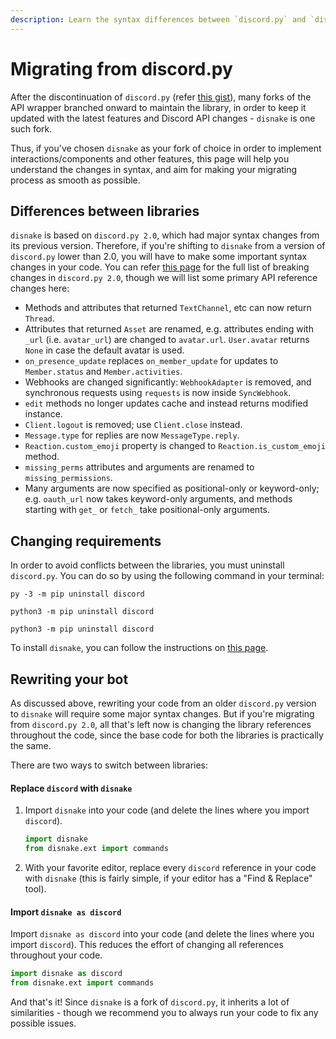 ```yaml
---
description: Learn the syntax differences between `discord.py` and `disnake`, along with various methods to migrate.
---
```


# Migrating from discord.py

After the discontinuation of `discord.py` (refer
[this gist](https://gist.github.com/Rapptz/4a2f62751b9600a31a0d3c78100287f1)), many forks of the API wrapper branched
onward to maintain the library, in order to keep it updated with the latest features and Discord API changes - `disnake`
is one such fork.

Thus, if you've chosen `disnake` as your fork of choice in order to implement interactions/components and other
features, this page will help you understand the changes in syntax, and aim for making your migrating process as smooth
as possible.

## Differences between libraries

`disnake` is based on `discord.py 2.0`, which had major syntax changes from its previous version. Therefore, if you're
shifting to `disnake` from a version of `discord.py` lower than 2.0, you will have to make some important syntax changes
in your code. You can refer [this page](https://gist.github.com/apple502j/f75b4f24652f04de85c7084ffd73ec58) for the full
list of breaking changes in `discord.py 2.0`, though we will list some primary API reference changes here:

-   Methods and attributes that returned `TextChannel`, etc can now return `Thread`.
-   Attributes that returned `Asset` are renamed, e.g. attributes ending with `_url` (i.e. `avatar_url`) are changed to
    `avatar.url`. `User.avatar` returns `None` in case the default avatar is used.
-   `on_presence_update` replaces `on_member_update` for updates to `Member.status` and `Member.activities`.
-   Webhooks are changed significantly: `WebhookAdapter` is removed, and synchronous requests using `requests` is now
    inside `SyncWebhook`.
-   `edit` methods no longer updates cache and instead returns modified instance.
-   `Client.logout` is removed; use `Client.close` instead.
-   `Message.type` for replies are now `MessageType.reply`.
-   `Reaction.custom_emoji` property is changed to `Reaction.is_custom_emoji` method.
-   `missing_perms` attributes and arguments are renamed to `missing_permissions`.
-   Many arguments are now specified as positional-only or keyword-only; e.g. `oauth_url` now takes keyword-only
    arguments, and methods starting with `get_` or `fetch_` take positional-only arguments.

## Changing requirements

In order to avoid conflicts between the libraries, you must uninstall `discord.py`. You can do so by using the following
command in your terminal:

<Tabs groupId="operating-systems">
<TabItem value="windows" label="Windows">

```
py -3 -m pip uninstall discord
```

</TabItem>
<TabItem value="macos" label="macOS">

```
python3 -m pip uninstall discord
```

</TabItem>
<TabItem value="linux" label="Linux">

```
python3 -m pip uninstall discord
```

</TabItem>
</Tabs>

To install `disnake`, you can follow the instructions on [this page](./installing-disnake).

## Rewriting your bot

As discussed above, rewriting your code from an older `discord.py` version to `disnake` will require some major syntax
changes. But if you're migrating from `discord.py 2.0`, all that's left now is changing the library references
throughout the code, since the base code for both the libraries is practically the same.

There are two ways to switch between libraries:

#### Replace `discord` with `disnake`

1. Import `disnake` into your code (and delete the lines where you import `discord`).

    ```py
    import disnake
    from disnake.ext import commands
    ```

2. With your favorite editor, replace every `discord` reference in your code with `disnake` (this is fairly simple, if
   your editor has a "Find & Replace" tool).

#### Import `disnake as discord`

Import `disnake as discord` into your code (and delete the lines where you import `discord`). This reduces the effort of
changing all references throughout your code.

```py
import disnake as discord
from disnake.ext import commands
```

And that's it! Since `disnake` is a fork of `discord.py`, it inherits a lot of similarities - though we recommend you to
always run your code to fix any possible issues.
